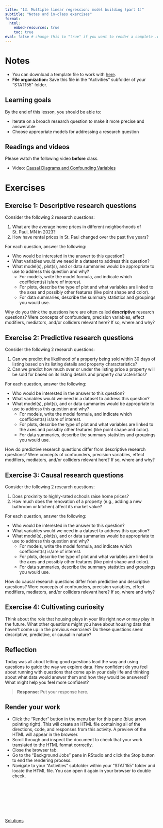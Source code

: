 ```yaml
---
title: "13. Multiple linear regression: model building (part 1)"
subtitle: "Notes and in-class exercises"
format: 
  html:
    embed-resources: true
    toc: true
eval: false # change this to "true" if you want to render a complete .qmd         
---
```


# Notes

- You can download a template file to work with [here](../activity_templates/13_mlr_model_building_1.qmd).
- **File organization:** Save this file in the "Activities" subfolder of your "STAT155" folder.

## Learning goals

By the end of this lesson, you should be able to:

- Iterate on a broach research question to make it more precise and answerable
- Choose appropriate models for addressing a research question

## Readings and videos

Please watch the following video **before** class.

- Video: [Causal Diagrams and Confounding Variables](https://voicethread.com/share/15362352/)

<!-- This section is for any mini-lecture, review material, material to motivate today's lesson, more guided / structured examples than the exercises section below. -->

# Exercises

## Exercise 1: Descriptive research questions

Consider the following 2 research questions:

1. What are the average home prices in different neighborhoods of St. Paul, MN in 2023?
2. How have rental prices in St. Paul changed over the past five years?

For each question, answer the following:

- Who would be interested in the answer to this question?
- What variables would we need in a dataset to address this question?
- What model(s), plot(s), and or data summaries would be appropriate to use to address this question and why?
    - For models, write the model formula, and indicate which coefficient(s) is/are of interest.
    - For plots, describe the type of plot and what variables are linked to the axes and possibly other features (like point shape and color).
    - For data summaries, describe the summary statistics and groupings you would use.

Why do you think the questions here are often called **descriptive** research questions? Were concepts of confounders, precision variables, effect modifiers, mediators, and/or colliders relevant here? If so, where and why?



## Exercise 2: Predictive research questions

Consider the following 2 research questions:

1. Can we predict the likelihood of a property being sold within 30 days of listing based on its listing details and property characteristics?
2. Can we predict how much over or under the listing price a property will be sold for based on its listing details and property characteristics?

For each question, answer the following:

- Who would be interested in the answer to this question?
- What variables would we need in a dataset to address this question?
- What model(s), plot(s), and or data summaries would be appropriate to use to address this question and why?
    - For models, write the model formula, and indicate which coefficient(s) is/are of interest.
    - For plots, describe the type of plot and what variables are linked to the axes and possibly other features (like point shape and color).
    - For data summaries, describe the summary statistics and groupings you would use.

How do predictive research questions differ from descriptive research questions? Were concepts of confounders, precision variables, effect modifiers, mediators, and/or colliders relevant here? If so, where and why?



## Exercise 3: Causal research questions

Consider the following 2 research questions:

1. Does proximity to highly-rated schools raise home prices?
2. How much does the renovation of a property (e.g., adding a new bathroom or kitchen) affect its market value?

For each question, answer the following:

- Who would be interested in the answer to this question?
- What variables would we need in a dataset to address this question?
- What model(s), plot(s), and or data summaries would be appropriate to use to address this question and why?
    - For models, write the model formula, and indicate which coefficient(s) is/are of interest.
    - For plots, describe the type of plot and what variables are linked to the axes and possibly other features (like point shape and color).
    - For data summaries, describe the summary statistics and groupings you would use.

How do causal research questions differ from predictive and descriptive questions? Were concepts of confounders, precision variables, effect modifiers, mediators, and/or colliders relevant here? If so, where and why?



## Exercise 4: Cultivating curiosity

Think about the role that housing plays in your life right now or may play in the future. What other questions might you have about housing data that haven't come up in the previous exercises? Do these questions seem descriptive, predictive, or causal in nature?





## Reflection

Today was all about letting good questions lead the way and using questions to guide the way we explore data. How confident do you feel about running with questions that come up in your daily life and thinking about what data would answer them and how they would be answered? What might help you feel more confident?

> **Response:** Put your response here.



## Render your work

- Click the "Render" button in the menu bar for this pane (blue arrow pointing right). This will create an HTML file containing all of the directions, code, and responses from this activity. A preview of the HTML will appear in the browser.
- Scroll through and inspect the document to check that your work translated to the HTML format correctly.
- Close the browser tab.
- Go to the "Background Jobs" pane in RStudio and click the Stop button to end the rendering process.
- Navigate to your "Activities" subfolder within your "STAT155" folder and locate the HTML file. You can open it again in your browser to double check.

<br><br><br><br><br><br>

[Solutions](../solutions/13_mlr_model_building_1.qmd)


